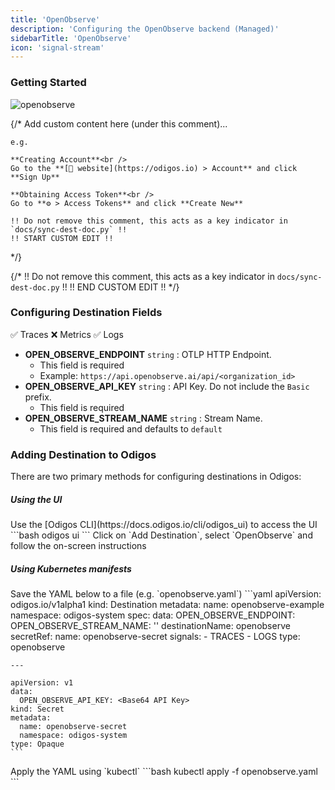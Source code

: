 ```yaml
---
title: 'OpenObserve'
description: 'Configuring the OpenObserve backend (Managed)'
sidebarTitle: 'OpenObserve'
icon: 'signal-stream'
---
```


### Getting Started

<img src="https://d15jtxgb40qetw.cloudfront.net/openobserve.svg" alt="openobserve" className="not-prose h-20" />

{/*
    Add custom content here (under this comment)...

    e.g.

    **Creating Account**<br />
    Go to the **[🔗 website](https://odigos.io) > Account** and click **Sign Up**

    **Obtaining Access Token**<br />
    Go to **⚙️ > Access Tokens** and click **Create New**

    !! Do not remove this comment, this acts as a key indicator in `docs/sync-dest-doc.py` !!
    !! START CUSTOM EDIT !!
*/}

{/*
    !! Do not remove this comment, this acts as a key indicator in `docs/sync-dest-doc.py` !!
    !! END CUSTOM EDIT !!
*/}

### Configuring Destination Fields

<Accordion title="Supported Signals:">
  ✅ Traces
  ❌ Metrics
  ✅ Logs
</Accordion>

- **OPEN_OBSERVE_ENDPOINT** `string` : OTLP HTTP Endpoint.
  - This field is required
  - Example: `https://api.openobserve.ai/api/<organization_id>`
- **OPEN_OBSERVE_API_KEY** `string` : API Key. Do not include the `Basic` prefix.
  - This field is required
- **OPEN_OBSERVE_STREAM_NAME** `string` : Stream Name.
  - This field is required and defaults to `default`

### Adding Destination to Odigos

There are two primary methods for configuring destinations in Odigos:

##### **Using the UI**

<Steps>
  <Step>
    Use the [Odigos CLI](https://docs.odigos.io/cli/odigos_ui) to access the UI
    ```bash
    odigos ui
    ```
  </Step>
  <Step>
    Click on `Add Destination`, select `OpenObserve` and follow the on-screen instructions
  </Step>
</Steps>

##### **Using Kubernetes manifests**

<Steps>
  <Step>
    Save the YAML below to a file (e.g. `openobserve.yaml`)
    ```yaml
    apiVersion: odigos.io/v1alpha1
    kind: Destination
    metadata:
      name: openobserve-example
      namespace: odigos-system
    spec:
      data:
        OPEN_OBSERVE_ENDPOINT: <OTLP HTTP Endpoint>
        OPEN_OBSERVE_STREAM_NAME: '<Stream Name (default: default)>'
      destinationName: openobserve
      secretRef:
        name: openobserve-secret
      signals:
      - TRACES
      - LOGS
      type: openobserve

    ---

    apiVersion: v1
    data:
      OPEN_OBSERVE_API_KEY: <Base64 API Key>
    kind: Secret
    metadata:
      name: openobserve-secret
      namespace: odigos-system
    type: Opaque
    ```
  </Step>
  <Step>
    Apply the YAML using `kubectl`
    ```bash
    kubectl apply -f openobserve.yaml
    ```
  </Step>
</Steps>